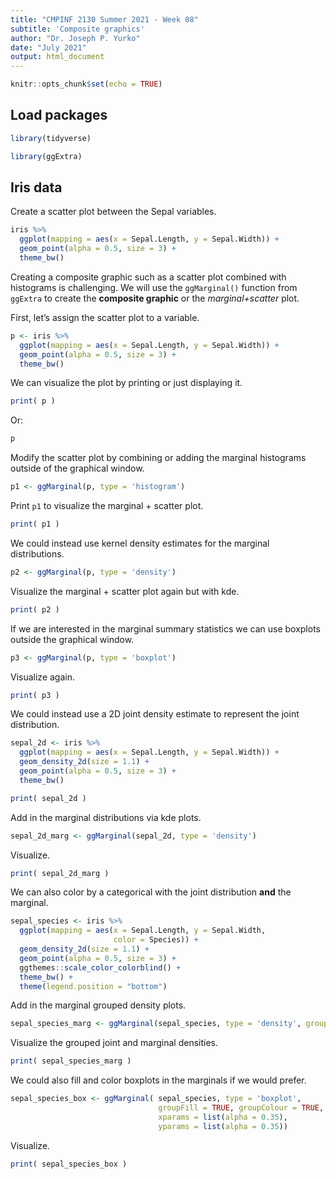 ```yaml
---
title: "CMPINF 2130 Summer 2021 - Week 08"
subtitle: 'Composite graphics'
author: "Dr. Joseph P. Yurko"
date: "July 2021"
output: html_document
---
```


```r
knitr::opts_chunk$set(echo = TRUE)
```

## Load packages

```r
library(tidyverse)

library(ggExtra)
```

## Iris data

Create a scatter plot between the Sepal variables.  

```r
iris %>% 
  ggplot(mapping = aes(x = Sepal.Length, y = Sepal.Width)) +
  geom_point(alpha = 0.5, size = 3) +
  theme_bw()
```

Creating a composite graphic such as a scatter plot combined with histograms is challenging. We will use the `ggMarginal()` function from `ggExtra` to create the **composite graphic** or the *marginal+scatter* plot.  

First, let's assign the scatter plot to a variable.  

```r
p <- iris %>% 
  ggplot(mapping = aes(x = Sepal.Length, y = Sepal.Width)) +
  geom_point(alpha = 0.5, size = 3) +
  theme_bw()
```


We can visualize the plot by printing or just displaying it.  

```r
print( p )
```

Or:  

```r
p
```

Modify the scatter plot by combining or adding the marginal histograms outside of the graphical window.  

```r
p1 <- ggMarginal(p, type = 'histogram')
```

Print `p1` to visualize the marginal + scatter plot.  

```r
print( p1 )
```

We could instead use kernel density estimates for the marginal distributions.  

```r
p2 <- ggMarginal(p, type = 'density')
```

Visualize the marginal + scatter plot again but with kde.  

```r
print( p2 )
```

If we are interested in the marginal summary statistics we can use boxplots outside the graphical window.  

```r
p3 <- ggMarginal(p, type = 'boxplot')
```


Visualize again.  

```r
print( p3 )
```

We could instead use a 2D joint density estimate to represent the joint distribution.  

```r
sepal_2d <- iris %>% 
  ggplot(mapping = aes(x = Sepal.Length, y = Sepal.Width)) +
  geom_density_2d(size = 1.1) +
  geom_point(alpha = 0.5, size = 3) +
  theme_bw()

print( sepal_2d )
```

Add in the marginal distributions via kde plots.  

```r
sepal_2d_marg <- ggMarginal(sepal_2d, type = 'density')
```

Visualize.  

```r
print( sepal_2d_marg )
```

We can also color by a categorical with the joint distribution **and** the marginal.  

```r
sepal_species <- iris %>% 
  ggplot(mapping = aes(x = Sepal.Length, y = Sepal.Width,
                       color = Species)) +
  geom_density_2d(size = 1.1) +
  geom_point(alpha = 0.5, size = 3) +
  ggthemes::scale_color_colorblind() +
  theme_bw() +
  theme(legend.position = "bottom")
```

Add in the marginal grouped density plots.  

```r
sepal_species_marg <- ggMarginal(sepal_species, type = 'density', groupColour = TRUE )
```

Visualize the grouped joint and marginal densities.  

```r
print( sepal_species_marg )
```

We could also fill and color boxplots in the marginals if we would prefer.  

```r
sepal_species_box <- ggMarginal( sepal_species, type = 'boxplot', 
                                 groupFill = TRUE, groupColour = TRUE,
                                 xparams = list(alpha = 0.35),
                                 yparams = list(alpha = 0.35))
```

Visualize.  

```r
print( sepal_species_box )
```

